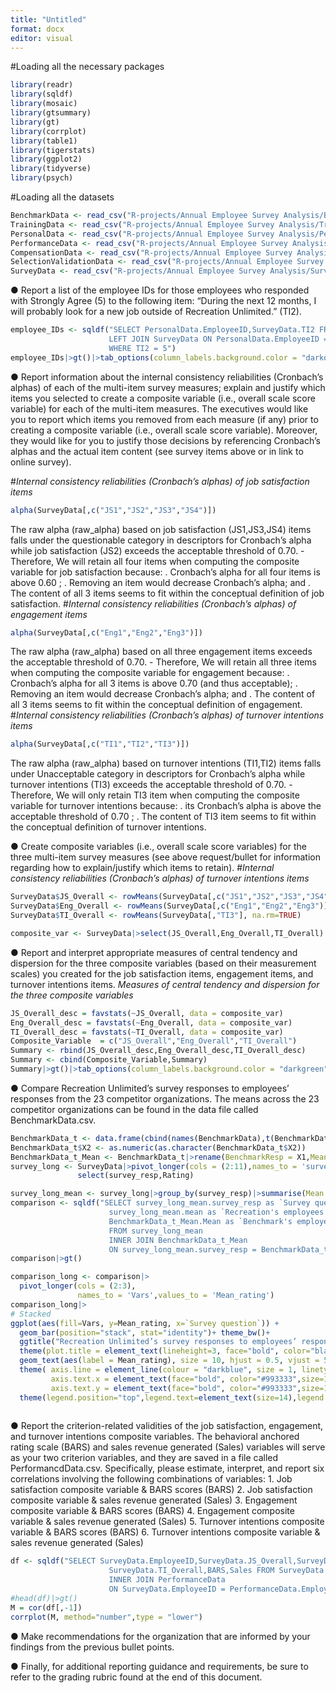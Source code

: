 ```yaml
---
title: "Untitled"
format: docx
editor: visual
---
```

#Loading all the necessary packages
```r
library(readr)
library(sqldf)
library(mosaic)
library(gtsummary)
library(gt)
library(corrplot)
library(table1)
library(tigerstats)
library(ggplot2)
library(tidyverse)
library(psych)
```
#Loading all the datasets
```r
BenchmarkData <- read_csv("R-projects/Annual Employee Survey Analysis/BenchmarkData.csv",show_col_types = FALSE)
TrainingData <- read_csv("R-projects/Annual Employee Survey Analysis/TrainingData.csv",show_col_types = FALSE)
PersonalData <- read_csv("R-projects/Annual Employee Survey Analysis/PersonalData.csv",show_col_types = FALSE)
PerformanceData <- read_csv("R-projects/Annual Employee Survey Analysis/PerformanceData.csv",show_col_types = FALSE)
CompensationData <- read_csv("R-projects/Annual Employee Survey Analysis/CompensationData.csv",show_col_types = FALSE)
SelectionValidationData <- read_csv("R-projects/Annual Employee Survey Analysis/SelectionValidationData.csv",show_col_types = FALSE)
SurveyData <- read_csv("R-projects/Annual Employee Survey Analysis/SurveyData.csv",show_col_types = FALSE)
```

● Report a list of the employee IDs for those employees who responded with Strongly
Agree (5) to the following item: “During the next 12 months, I will probably look for a
new job outside of Recreation Unlimited.” (TI2).
```r
employee_IDs <- sqldf("SELECT PersonalData.EmployeeID,SurveyData.TI2 FROM PersonalData 
                      LEFT JOIN SurveyData ON PersonalData.EmployeeID = SurveyData.EmployeeID
                      WHERE TI2 = 5")
employee_IDs|>gt()|>tab_options(column_labels.background.color = "darkorange")
```

● Report information about the internal consistency reliabilities (Cronbach’s alphas) of
each of the multi-item survey measures; explain and justify which items you selected to
create a composite variable (i.e., overall scale score variable) for each of the multi-item
measures. The executives would like you to report which items you removed from each
measure (if any) prior to creating a composite variable (i.e., overall scale score
variable). Moreover, they would like for you to justify those decisions by referencing
Cronbach’s alphas and the actual item content (see survey items above or in link to
online survey).

#*Internal consistency reliabilities (Cronbach’s alphas) of job satisfaction items*
```r
alpha(SurveyData[,c("JS1","JS2","JS3","JS4")])
```
The raw alpha (raw_alpha) based on job satisfaction (JS1,JS3,JS4) items falls under the questionable category in descriptors for Cronbach’s alpha while job satisfaction (JS2) exceeds the acceptable threshold of 0.70. 
- Therefore, We will retain all four items when computing the composite variable for job satisfaction because:
. Cronbach’s alpha for all four items is above 0.60 ;
. Removing an item would decrease Cronbach’s alpha; and
. The content of all 3 items seems to fit within the conceptual definition of job satisfaction.
#*Internal consistency reliabilities (Cronbach’s alphas) of engagement items*
```r
alpha(SurveyData[,c("Eng1","Eng2","Eng3")])
```
The raw alpha (raw_alpha) based on all three engagement items exceeds the acceptable threshold of 0.70. 
- Therefore, We will retain all three items when computing the composite variable for engagement because:
. Cronbach’s alpha for all 3 items is above 0.70 (and thus acceptable);
. Removing an item would decrease Cronbach’s alpha; and
. The content of all 3 items seems to fit within the conceptual definition of engagement.
#*Internal consistency reliabilities (Cronbach’s alphas) of turnover intentions items*
```r
alpha(SurveyData[,c("TI1","TI2","TI3")])
```
The raw alpha (raw_alpha) based on turnover intentions (TI1,TI2) items falls under Unacceptable category in descriptors for Cronbach’s alpha while turnover intentions (TI3) exceeds the acceptable threshold of 0.70. 
- Therefore, We will only retain TI3 item when computing the composite variable for turnover intentions because:
. its Cronbach’s alpha is above the acceptable threshold of 0.70 ;
. The content of TI3 item seems to fit within the conceptual definition of turnover intentions.

● Create composite variables (i.e., overall scale score variables) for the three multi-item
survey measures (see above request/bullet for information regarding how to
explain/justify which items to retain).
#*Internal consistency reliabilities (Cronbach’s alphas) of turnover intentions items*
```r
SurveyData$JS_Overall <- rowMeans(SurveyData[,c("JS1","JS2","JS3","JS4")], na.rm=TRUE)
SurveyData$Eng_Overall <- rowMeans(SurveyData[,c("Eng1","Eng2","Eng3")], na.rm=TRUE)
SurveyData$TI_Overall <- rowMeans(SurveyData[,"TI3"], na.rm=TRUE)
```

```r
composite_var <- SurveyData|>select(JS_Overall,Eng_Overall,TI_Overall)
```

● Report and interpret appropriate measures of central tendency and dispersion for the
three composite variables (based on their measurement scales) you created for the job
satisfaction items, engagement items, and turnover intentions items.
*Measures of central tendency and dispersion for the three composite variables*
```r
JS_Overall_desc = favstats(~JS_Overall, data = composite_var)
Eng_Overall_desc = favstats(~Eng_Overall, data = composite_var)
TI_Overall_desc = favstats(~TI_Overall, data = composite_var)
Composite_Variable  = c("JS_Overall","Eng_Overall","TI_Overall")
Summary <- rbind(JS_Overall_desc,Eng_Overall_desc,TI_Overall_desc)
Summary <- cbind(Composite_Variable,Summary)
Summary|>gt()|>tab_options(column_labels.background.color = "darkgreen")
```



● Compare Recreation Unlimited’s survey responses to employees’ responses from the 23
competitor organizations. The means across the 23 competitor organizations can be
found in the data file called BenchmarkData.csv.
```r
BenchmarkData_t <- data.frame(cbind(names(BenchmarkData),t(BenchmarkData)))
BenchmarkData_t$X2 <- as.numeric(as.character(BenchmarkData_t$X2))
BenchmarkData_t_Mean <- BenchmarkData_t|>rename(BenchmarkResp = X1,Mean = X2)
survey_long <- SurveyData|>pivot_longer(cols = (2:11),names_to = 'survey_resp',values_to = 'Rating')|>
               select(survey_resp,Rating)

survey_long_mean <- survey_long|>group_by(survey_resp)|>summarise(Mean = round(mean(Rating),2))
comparison <- sqldf("SELECT survey_long_mean.survey_resp as `Survey question`,
                      survey_long_mean.mean as `Recreation's employees mean response`,
                      BenchmarkData_t_Mean.Mean as `Benchmark's employees mean response`
                      FROM survey_long_mean 
                      INNER JOIN BenchmarkData_t_Mean 
                      ON survey_long_mean.survey_resp = BenchmarkData_t_Mean.BenchmarkResp")
comparison|>gt()
```
```r
comparison_long <- comparison|>
  pivot_longer(cols = (2:3),
               names_to = 'Vars',values_to = 'Mean_rating')
comparison_long|>
# Stacked
ggplot(aes(fill=Vars, y=Mean_rating, x=`Survey question`)) + 
  geom_bar(position="stack", stat="identity")+ theme_bw()+
  ggtitle("Recreation Unlimited’s survey responses to employees’ responses from the 23 competitor  organizations comparisoon")+
  theme(plot.title = element_text(lineheight=3, face="bold", color="black",size=16))+
  geom_text(aes(label = Mean_rating), size = 10, hjust = 0.5, vjust = 5, position = "stack")+
  theme( axis.line = element_line(colour = "darkblue", size = 1, linetype = "solid"),
         axis.text.x = element_text(face="bold", color="#993333",size=14, angle=0),
         axis.text.y = element_text(face="bold", color="#993333",size=14, angle=0))+
  theme(legend.position="top",legend.text=element_text(size=14),legend.title=element_text(size=14))
  
```


● Report the criterion-related validities of the job satisfaction, engagement, and turnover
intentions composite variables. The behavioral anchored rating scale (BARS) and sales
revenue generated (Sales) variables will serve as your two criterion variables, and they
are saved in a file called PerformancdData.csv. Specifically, please estimate, interpret,
and report six correlations involving the following combinations of variables:
1. Job satisfaction composite variable & BARS scores (BARS)
2. Job satisfaction composite variable & sales revenue generated (Sales)
3. Engagement composite variable & BARS scores (BARS)
4. Engagement composite variable & sales revenue generated (Sales)
5. Turnover intentions composite variable & BARS scores (BARS)
6. Turnover intentions composite variable & sales revenue generated (Sales)
```r
df <- sqldf("SELECT SurveyData.EmployeeID,SurveyData.JS_Overall,SurveyData.Eng_Overall,
                      SurveyData.TI_Overall,BARS,Sales FROM SurveyData
                      INNER JOIN PerformanceData 
                      ON SurveyData.EmployeeID = PerformanceData.EmployeeID")
#head(df)|>gt()
M = cor(df[,-1])
corrplot(M, method="number",type = "lower")
```


● Make recommendations for the organization that are informed by your findings from
the previous bullet points.


● Finally, for additional reporting guidance and requirements, be sure to refer to the
grading rubric found at the end of this document.
